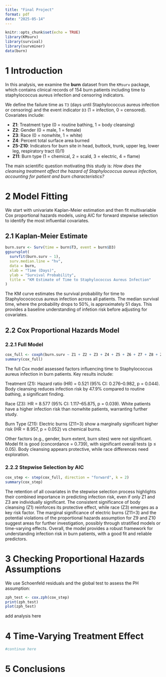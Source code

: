 ```yaml
---
title: "Final Project"
format: pdf
date: "2025-05-14"
---
```


```r
knitr::opts_chunk$set(echo = TRUE)
library(KMsurv)
library(survival)
library(survminer)
data(burn)
```

# 1 Introduction

In this analysis, we examine the **burn** dataset from the `KMsurv` package, which contains clinical records of 154 burn patients including time to staphylococcus aureus infection and censoring indicators.  

We define the failure time as `T3` (days until Staphylococcus aureus infection or censoring) and the event indicator `D3` (1 = infection, 0 = censored). Covariates include:

- **Z1**: Treatment type (0 = routine bathing, 1 = body cleansing)
- **Z2**: Gender (0 = male, 1 = female)
- **Z3**: Race (0 = nonwhite, 1 = white)
- **Z4**: Percent total surface area burned
- **Z5-Z10**: Indicators for burn site in head, buttock, trunk, upper leg, lower leg, respiratory tract (0/1)
- **Z11**: Burn type (1 = chemical, 2 = scald, 3 = electric, 4 = flame)

The main scientific question motivating this study is: 
*How does the cleansing treatment affect the hazard of Staphylococcus aureus infection, accounting for patient and burn characteristics?*
\newpage

# 2 Model Fitting

We start with univariate Kaplan-Meier estimation and then fit multivariable Cox proportional hazards models, using AIC for forward stepwise selection to identify the most influential covariates.

## 2.1 Kaplan-Meier Estimate

```r
burn.surv <- Surv(time = burn$T3, event = burn$D3)
ggsurvplot(
  survfit(burn.surv ~ 1),
  surv.median.line = "hv",
  data = burn,
  xlab = "Time (Days)",
  ylab = "Survival Probability",
  title = "KM Estimate of Time to Staphylococcus Aureus Infection"
)
```
The KM curve estimates the survival probability for time to Staphylocococcus aureus infection across all patients.  The median survival time, where the probability drops to 50%, is approximately 51 days.  This provides a baseline understanding of infetion risk before adjusting for covariates.

## 2.2 Cox Proportional Hazards Model

### 2.2.1 Full Model

```r
cox_full <- coxph(burn.surv ~ Z1 + Z2 + Z3 + Z4 + Z5 + Z6 + Z7 + Z8 + Z9 + Z10 + as.factor(Z11), data = burn)
summary(cox_full)
```
The full Cox model assessed factors influencing time to Staphylococcus aureus infection in burn patients. Key results include:

Treatment (Z1): Hazard ratio (HR) = 0.521 (95% CI: 0.276–0.982, p = 0.044). Body cleansing reduces infection risk by 47.9% compared to routine bathing, a significant finding.

Race (Z3): HR = 8.577 (95% CI: 1.117–65.875, p = 0.039). White patients have a higher infection risk than nonwhite patients, warranting further study.

Burn Type (Z11): Electric burns (Z11=3) show a marginally significant higher risk (HR = 8.957, p = 0.052) vs chemical burns.

Other factors (e.g., gender, burn extent, burn sites) were not significant. Model fit is good (concordance = 0.739), with significant overall tests (p ≤ 0.05). Body cleansing appears protective, while race differences need exploration.

### 2.2.2 Stepwise Selection by AIC

```r
cox_step <- step(cox_full, direction = "forward", k = 2)
summary(cox_step)
```
The retention of all covariates in the stepwise selection process highlights their combined importance in predicting infection risk, even if only Z1 and Z3 are individually significant. The consistent significance of body cleansing (Z1) reinforces its protective effect, while race (Z3) emerges as a key risk factor. The marginal significance of electric burns (Z11=3) and the potential violations of the proportional hazards assumption for Z9 and Z10 suggest areas for further investigation, possibly through stratified models or time-varying effects. Overall, the model provides a robust framework for understanding infection risk in burn patients, with a good fit and reliable predictors.

# 3 Checking Proportional Hazards Assumptions

We use Schoenfeld residuals and the global test to assess the PH assumption:

```r
zph_test <- cox.zph(cox_step)
print(zph_test)
plot(zph_test)
```

add analysis here

# 4 Time-Varying Treatment Effect


```r
#continue here
```

# 5 Conclusions